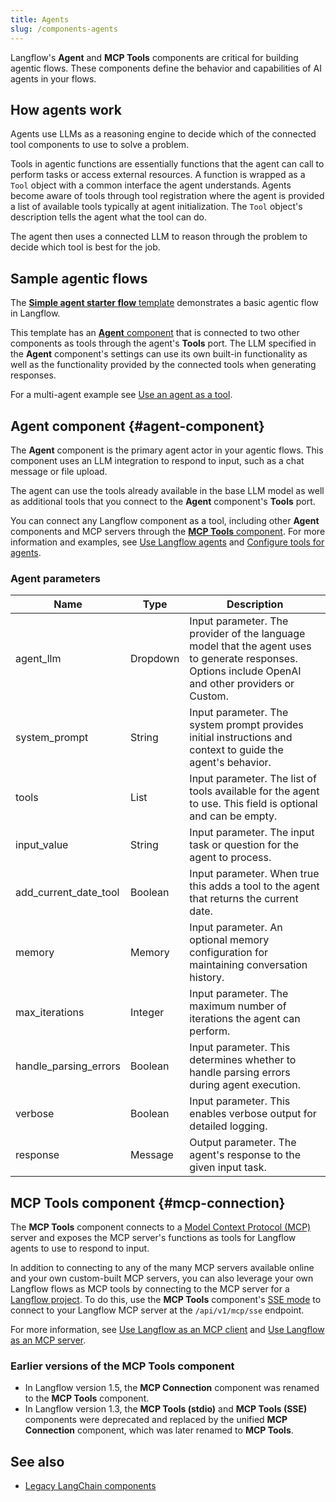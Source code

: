 ```yaml
---
title: Agents
slug: /components-agents
---
```


Langflow's **Agent** and **MCP Tools** components are critical for building agentic flows.
These components define the behavior and capabilities of AI agents in your flows.

## How agents work

Agents use LLMs as a reasoning engine to decide which of the connected tool components to use to solve a problem.

Tools in agentic functions are essentially functions that the agent can call to perform tasks or access external resources.
A function is wrapped as a `Tool` object with a common interface the agent understands.
Agents become aware of tools through tool registration where the agent is provided a list of available tools typically at agent initialization. The `Tool` object's description tells the agent what the tool can do.

The agent then uses a connected LLM to reason through the problem to decide which tool is best for the job.

## Sample agentic flows

The [**Simple agent starter flow** template](/simple-agent) demonstrates a basic agentic flow in Langflow.

This template has an [**Agent** component](#agent-component) that is connected to two other components as tools through the agent's **Tools** port.
The LLM specified in the **Agent** component's settings can use its own built-in functionality as well as the functionality provided by the connected tools when generating responses.

For a multi-agent example see [Use an agent as a tool](/agents-tools#use-an-agent-as-a-tool).

## Agent component {#agent-component}

The **Agent** component is the primary agent actor in your agentic flows.
This component uses an LLM integration to respond to input, such as a chat message or file upload.

The agent can use the tools already available in the base LLM model as well as additional tools that you connect to the **Agent** component's **Tools** port.

You can connect any Langflow component as a tool, including other **Agent** components and MCP servers through the [**MCP Tools** component](#mcp-connection).
For more information and examples, see [Use Langflow agents](/agents) and [Configure tools for agents](/agents-tools).

### Agent parameters

| Name | Type | Description |
|------|------|-------------|
| agent_llm | Dropdown | Input parameter. The provider of the language model that the agent uses to generate responses. Options include OpenAI and other providers or Custom. |
| system_prompt | String | Input parameter. The system prompt provides initial instructions and context to guide the agent's behavior. |
| tools | List | Input parameter. The list of tools available for the agent to use. This field is optional and can be empty. |
| input_value | String | Input parameter. The input task or question for the agent to process. |
| add_current_date_tool | Boolean | Input parameter. When true this adds a tool to the agent that returns the current date. |
| memory | Memory | Input parameter. An optional memory configuration for maintaining conversation history. |
| max_iterations | Integer | Input parameter. The maximum number of iterations the agent can perform. |
| handle_parsing_errors | Boolean | Input parameter. This determines whether to handle parsing errors during agent execution. |
| verbose | Boolean | Input parameter. This enables verbose output for detailed logging. |
| response | Message | Output parameter. The agent's response to the given input task. |

## MCP Tools component {#mcp-connection}

The **MCP Tools** component connects to a [Model Context Protocol (MCP)](https://modelcontextprotocol.io/introduction) server and exposes the MCP server's functions as tools for Langflow agents to use to respond to input.

In addition to connecting to any of the many MCP servers available online and your own custom-built MCP servers, you can also leverage your own Langflow flows as MCP tools by connecting to the MCP server for a [Langflow project](/concepts-flows#projects).
To do this, use the **MCP Tools** component's [SSE mode](/mcp-client#mcp-sse-mode) to connect to your Langflow MCP server at the `/api/v1/mcp/sse` endpoint.

For more information, see [Use Langflow as an MCP client](/mcp-client) and [Use Langflow as an MCP server](/mcp-server).

### Earlier versions of the MCP Tools component

* In Langflow version 1.5, the **MCP Connection** component was renamed to the **MCP Tools** component.
* In Langflow version 1.3, the **MCP Tools (stdio)** and **MCP Tools (SSE)** components were deprecated and replaced by the unified **MCP Connection** component, which was later renamed to **MCP Tools**.

## See also

* [Legacy LangChain components](/bundles-langchain#legacy-langchain-components)
